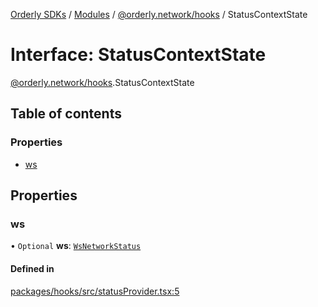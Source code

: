 [Orderly SDKs](/sdks/tech-doc/README) / [Modules](/sdks/tech-doc/modules) / [@orderly.network/hooks](/sdks/tech-doc/modules/orderly_network_hooks) / StatusContextState

# Interface: StatusContextState

[@orderly.network/hooks](/sdks/tech-doc/modules/orderly_network_hooks).StatusContextState

## Table of contents

### Properties

- [ws](/sdks/tech-doc/interfaces/orderly_network_hooks.StatusContextState#ws)

## Properties

### ws

• `Optional` **ws**: [`WsNetworkStatus`](/sdks/tech-doc/enums/orderly_network_hooks.WsNetworkStatus)

#### Defined in

[packages/hooks/src/statusProvider.tsx:5](https://github.com/OrderlyNetwork/js-sdk/blob/bc7eb1a/packages/hooks/src/statusProvider.tsx#L5)
